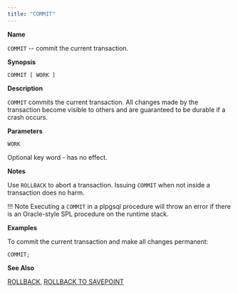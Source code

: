 ```yaml
---
title: "COMMIT"
---
```


<div id="commit" class="registered_link"></div>

**Name**

`COMMIT` -- commit the current transaction.

**Synopsis**

```text
COMMIT [ WORK ]
```

**Description**

`COMMIT` commits the current transaction. All changes made by the transaction become visible to others and are guaranteed to be durable if a crash occurs.

**Parameters**

`WORK`

 Optional key word - has no effect.

**Notes**

Use `ROLLBACK` to abort a transaction. Issuing `COMMIT` when not inside a transaction does no harm.

!!! Note
    Executing a `COMMIT` in a plpgsql procedure will throw an error if there is an Oracle-style SPL procedure on the runtime stack.

**Examples**

To commit the current transaction and make all changes permanent:

```text
COMMIT;
```

**See Also**

[ROLLBACK](68_rollback/#rollback), [ROLLBACK TO SAVEPOINT](69_rollback_to_savepoint/#rollback_to_savepoint)
